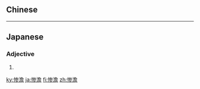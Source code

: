 {{also|慘澹}}
==Chinese==
{{zh-see|慘澹}}

----

==Japanese==
{{ja-kanjitab|惨|澹}}

===Adjective===
{{ja-adj|さんたん|decl=tari}}

# {{alternative form of|惨憺|lang=ja}}

[[ky:惨澹]]
[[ja:惨澹]]
[[fi:惨澹]]
[[zh:惨澹]]